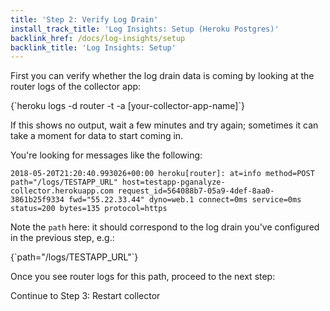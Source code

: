 ```yaml
---
title: 'Step 2: Verify Log Drain'
install_track_title: 'Log Insights: Setup (Heroku Postgres)'
backlink_href: /docs/log-insights/setup
backlink_title: 'Log Insights: Setup'
---
```


First you can verify whether the log drain data is coming by looking at the router
logs of the collector app:

<CodeBlock language="bash">
{`heroku logs -d router -t -a [your-collector-app-name]`}
</CodeBlock>

If this shows no output, wait a few minutes and try again; sometimes it can take a
moment for data to start coming in.

You're looking for messages like the following:

```
2018-05-20T21:20:40.993026+00:00 heroku[router]: at=info method=POST path="/logs/TESTAPP_URL" host=testapp-pganalyze-collector.herokuapp.com request_id=564088b7-05a9-4def-8aa0-3861b25f9334 fwd="55.22.33.44" dyno=web.1 connect=0ms service=0ms status=200 bytes=135 protocol=https
```

Note the `path` here: it should correspond to the log drain you've configured
in the previous step, e.g.:

<CodeBlock language="bash">
{`path="/logs/TESTAPP_URL"`}
</CodeBlock>

Once you see router logs for this path, proceed to the next step:

<Link className="btn btn-success" to="03_restart_collector">
  Continue to Step 3: Restart collector
</Link>
